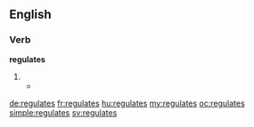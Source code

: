 ==English==

===Verb===
'''regulates'''

# {{en-third-person singular of|regulate}}
#* {{quote-book
|passage=...It '''regulates''' and governs the Passions of the Mind, and brings them into due moderation and frame...
|page=17
|title=An Account of the Growth of Deism in England
|author=William Stephens
|year=1696}}

[[de:regulates]]
[[fr:regulates]]
[[hu:regulates]]
[[my:regulates]]
[[oc:regulates]]
[[simple:regulates]]
[[sv:regulates]]